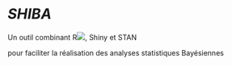 # ***SHIBA***

Un outil combinant R![](images/logo.jpg), Shiny et STAN

pour faciliter la réalisation des analyses statistiques Bayésiennes

